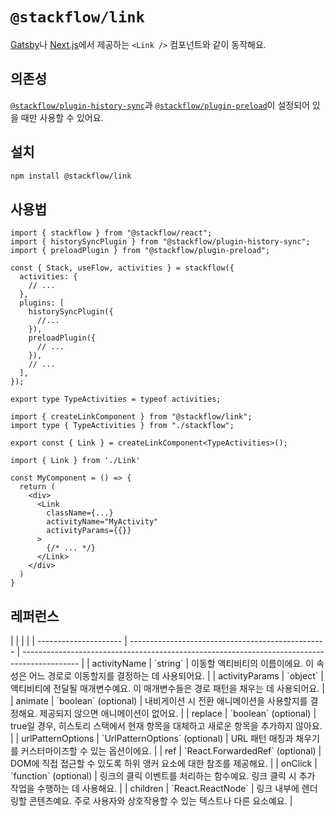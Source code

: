 
# `@stackflow/link`

[Gatsby](https://www.gatsbyjs.com/docs/reference/built-in-components/gatsby-link/)나 [Next.js](https://nextjs.org/docs/app/api-reference/components/link)에서 제공하는 `<Link />` 컴포넌트와 같이 동작해요.

## 의존성

[`@stackflow/plugin-history-sync`](/api-references/plugins/plugin-history-sync)과 [`@stackflow/plugin-preload`](/api-references/plugins/plugin-preload)이 설정되어 있을 때만 사용할 수 있어요.

## 설치

```bash npm2yarn copy
npm install @stackflow/link
```

## 사용법

```tsx showLineNumbers filename="stackflow.ts" copy
import { stackflow } from "@stackflow/react";
import { historySyncPlugin } from "@stackflow/plugin-history-sync";
import { preloadPlugin } from "@stackflow/plugin-preload";

const { Stack, useFlow, activities } = stackflow({
  activities: {
    // ...
  },
  plugins: [
    historySyncPlugin({
      //...
    }),
    preloadPlugin({
      // ...
    }),
    // ...
  ],
});

export type TypeActivities = typeof activities;
```

```tsx showLineNumbers filename="Link.tsx" copy
import { createLinkComponent } from "@stackflow/link";
import type { TypeActivities } from "./stackflow";

export const { Link } = createLinkComponent<TypeActivities>();
```

```tsx showLineNumbers filename="MyComponent.tsx" copy
import { Link } from './Link'

const MyComponent = () => {
  return (
    <div>
      <Link
        className={...}
        activityName="MyActivity"
        activityParams={{}}
      >
        {/* ... */}
      </Link>
    </div>
  )
}
```

## 레퍼런스

<APITable>
|                       |                                                   |                                                                                              |
| --------------------- | ------------------------------------------------- | -------------------------------------------------------------------------------------------- |
| activityName          | `string`                                          | 이동할 액티비티의 이름이에요. 이 속성은 어느 경로로 이동할지를 결정하는 데 사용되어요.         |
| activityParams        | `object`                                          | 액티비티에 전달될 매개변수예요. 이 매개변수들은 경로 패턴을 채우는 데 사용되어요.              |
| animate               | `boolean` (optional)                             | 내비게이션 시 전환 애니메이션을 사용할지를 결정해요. 제공되지 않으면 애니메이션이 없어요.   |
| replace               | `boolean` (optional)                             | true일 경우, 히스토리 스택에서 현재 항목을 대체하고 새로운 항목을 추가하지 않아요.           |
| urlPatternOptions     | `UrlPatternOptions` (optional)                   | URL 패턴 매칭과 채우기를 커스터마이즈할 수 있는 옵션이에요.                                    |
| ref                   | `React.ForwardedRef<HTMLAnchorElement>` (optional) | DOM에 직접 접근할 수 있도록 하위 앵커 요소에 대한 참조를 제공해요.                          |
| onClick               | `function` (optional)                            | 링크의 클릭 이벤트를 처리하는 함수예요. 링크 클릭 시 추가 작업을 수행하는 데 사용해요.       |
| children              | `React.ReactNode`                                | 링크 내부에 렌더링할 콘텐츠예요. 주로 사용자와 상호작용할 수 있는 텍스트나 다른 요소예요.   |
</APITable>